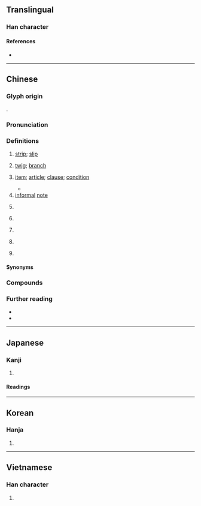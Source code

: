 {{also|条}}
{{character info}}
==Translingual==

===Han character===
{{Han char|rn=75|rad=木|as=07|sn=11|four=28294|canj=OLOD|ids=⿲亻丨条(GV),⿲亻丨⿱攵木(HTJK),⿸攸木(HTJK)}}

====References====
* {{Han ref|kx=0529.140|dkj=14859|dj=0917.240|hdz=10176.020|uh=689D|ud=26781|bh=B1F8|bd=45560}}

----

==Chinese==
{{zh-forms|s=条|alt=樤}}
{{zh-wp}}

===Glyph origin===
{{Han etym}}
{{Han compound|攸|木|ls=psc|c1=p|c2=s}}.

===Pronunciation===
{{zh-pron
|m=tiáo,er=y
|m-s=tiao2
|c=tiu4,tiu5
|c_note=tiu5 - rare
|c-t=hiau3
|g=
|h=pfs=thiàu
|j=
|mb=
|md=dèu
|mn=tiâu/liâu
|mn_note=tiâu - literary; liâu - vernacular
|mn-t=diao5/diou5
|mn-t_note=diao5 - Shantou; diou5 - Chaozhou
|w=3diau
|x=
|mc=y
|oc=y
|cat=n,cls
}}

===Definitions===
{{zh-hanzi}}

# [[strip]]; [[slip]]
#: {{zh-x|紙條|'''slip''' of paper}}
# [[twig]]; [[branch]]
# {{lb|zh|of law or treaty}} [[item]]; [[article]]; [[clause]]; [[condition]]
#* {{zh-x|^郵政 服務 人員 犯 前 條 之 罪 或 刑法 第 二-百 零 二 條 或 第 二-百 零 四 條 關於 郵票 之 罪 者，加重 其 刑 至 二 分 之 一。|When postal employees commit crimes mentioned in the preceding '''article''' or '''Article''' 202 or '''Article''' 204 of the Criminal Code with respect to postage stamps, the prison terms shall be increased by one-half.|ref='''2018 December 5''', Republic of China, {{lang|zh|郵政法}} (Postal Act), article 37}}
# [[informal]] [[note]]
#: {{zh-x|病假{jià}條|certificate for sick leave}}
#: {{zh-x|廚房 裡 我 發現 他 留 了 張 條|I found a note from him in the kitchen.}}
# {{zh-classifier|[[long]] and [[thin]] objects or [[animal]]s}}
#: {{zh-x|一 條 紅 魚|a red fish}}
#: {{zh-x|一 條 蛇|a snake}}
#: {{zh-x|一 條 路|a road}}
#: {{zh-x|一 條 河|a river}}
#: {{zh-x|一 條 褲子|a '''pair''' of pants}}
# {{zh-classifier|something that can be [[list]]ed [[item]] by item, such as [[reason]]s, ([[piece]]s of) [[news]], [[message]]s, [[advice]]s, etc}}
# {{lb|zh|Hakka|Min Nan}} {{zh-classifier|[[song]]s}}
# {{lb|zh|Cantonese|Hakka|Min Nan}} {{zh-classifier|[[life|lives]]}}
# {{lb|zh|Cantonese|often|derogatory}} {{zh-classifier|[[people]]}}
#: {{zh-x|嗰 條 女{neoi5-2}|that girl|C}}

====Synonyms====
{{zh-dial}}

===Compounds===
{{zh-der|粉條子|藥艾條|記憶條|友好條約|信條|借條|千條萬端|倡條|口條|二十一條|必要條件|一條提|報條|一條腿兒|姓名條例|尼斯信條|慢條斯禮|慢條斯理|慢條廝禮|回條|北京條約|兌條|律條|一條心|便條|井井有條|一條腸子|天條|帝王條款|工作條件|屏條|勞動條件|布條|對等條約|和平條約|伊犁條約|封條|一條龍|出條子|一條藤兒|同條共貫|太空條約|冶葉倡條|四壁蕭條|壓條法|字條|中條山|帶條的|慢條絲禮|基礎條約|一條鞭|倡條冶葉|商品條碼|千足港條|叫條子|先決條件|南京條約|千條萬緒|壓條|便條紙|木條|條理不清|條理|條兒|條碼|有機線條|條約|無條件|條規|條達|條條框框|枝條|條屏|條貫|沿條兒|條案|條奏|條分縷晰|批條|抽條|白條|法條|柳條|條理井然|條件句|星條旗|條目|有條不紊|條播|璦琿條約|條例|條紋|條道|條件刺激|條凳|春條兒|桁條|沒皮條|條分縷析|條據|發條|教條主義|條暢|皮條艇|皮條|油條|王條|條記|條幅|條形圖|皮條客|教條|條脫|焊條|插條|戒條|科條|漫條斯理|條陳|爐條|條風|條件|柔條|條頓|條理分明|條款|條文|條支|條對|條子|條列|條件反射|條桑育|析縷分條|條金|拉皮條|有條有理|條施|白條豬|氈條|收條|頭條|老油條|辭條|蜚條|苗條|蘭玉蕭條|紙條|線條|蒜條金|藤條|豆條|華僑條款|風不鳴條|虎門條約|黃金條款|經濟蕭條|篾條|精赤條條|領條兒|蕭條|臨時條款|長條圖|筍條|風雨蕭條|齒條|麵條|鴨條|鳴條|馬關條約|黃埔條約|長條兒|頭條新聞|肋條|雪條|附帶條款|通商條約|金條|門檻條款|鏈條|鋼條|銀條菜|鉛條|金科玉條|詞條|通條樹|通條|輻條|身後蕭條|路條|赤條精光|赤條條|落日條款|規條|間條掃描|荊條|薯條|粉條|蒜條|粗線條|扭扭薯條|不平等條約|棉條}}

===Further reading===
* {{thcwd|7489}}
* {{R:yue:Hanzi}}

{{zh-cat|Beginning}}

----

==Japanese==
{{ja-kanji forms|条|條}}

===Kanji===
{{ja-kanji|grade=|rs=木07|shin=条}}

# {{rfdef|ja|sort=木07}}

====Readings====
{{ja-readings
|goon=じょう
|kanon=ちょう
|on=でき
|kun=えだ-, すじ-
}}

----

==Korean==

===Hanja===
{{ko-hanja|조}}

# {{rfdef|ko|sort=木07}}

----

==Vietnamese==

===Han character===
{{vi-readings|readings=điều|rs=木07}}

# {{rfdef|vi|sort=木07}}
